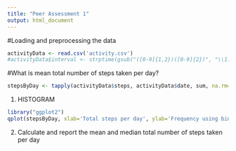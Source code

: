```yaml
---
title: "Peer Assessment 1"
output: html_document
---
```


#Loading and preprocessing the data

```r
activityData <- read.csv('activity.csv')
#activityData$interval <- strptime(gsub("([0-9]{1,2})([0-9]{2})", "\\1:\\2", activityData$interval), format='%H:%M')
```


#What is mean total number of steps taken per day?

```r
stepsByDay <- tapply(activityData$steps, activityData$date, sum, na.rm=TRUE)
```

1. HISTOGRAM 

```r
library("ggplot2")
qplot(stepsByDay, xlab='Total steps per day', ylab='Frequency using binwith 500', binwidth=500)
```

2. Calculate and report the mean and median total number of steps taken per day
